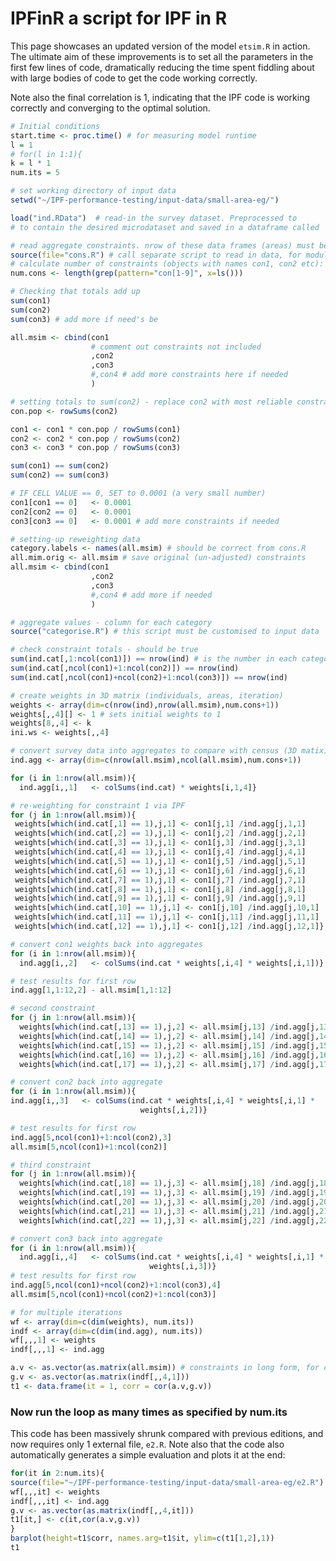 IPFinR a script for IPF in R
======
This page showcases an updated version of the model `etsim.R` in action.
The ultimate aim of these improvements is to set all the parameters in the first few lines of code, dramatically reducing the time spent fiddling about with large bodies of code to get the code working correctly.

Note also the final correlation is 1, indicating that the IPF code is working correctly and converging to the optimal solution.


```r
# Initial conditions
start.time <- proc.time() # for measuring model runtime
l = 1
# for(l in 1:1){
k = l * 1
num.its = 5

# set working directory of input data
setwd("~/IPF-performance-testing/input-data/small-area-eg/") 

load("ind.RData")  # read-in the survey dataset. Preprocessed to 
# to contain the desired microdataset and saved in a dataframe called 'ind'

# read aggregate constraints. nrow of these data frames (areas) must be equal 
source(file="cons.R") # call separate script to read in data, for modularity
# calculate number of constraints (objects with names con1, con2 etc):
num.cons <- length(grep(pattern="con[1-9]", x=ls())) 

# Checking that totals add up
sum(con1)
sum(con2)
sum(con3) # add more if need's be

all.msim <- cbind(con1 
                  # comment out constraints not included
                  ,con2
                  ,con3
                  #,con4 # add more constraints here if needed
                  )

# setting totals to sum(con2) - replace con2 with most reliable constraint
con.pop <- rowSums(con2) 

con1 <- con1 * con.pop / rowSums(con1)
con2 <- con2 * con.pop / rowSums(con2) 
con3 <- con3 * con.pop / rowSums(con3)

sum(con1) == sum(con2) 
sum(con2) == sum(con3)

# IF CELL VALUE == 0, SET to 0.0001 (a very small number)
con1[con1 == 0]   <- 0.0001 
con2[con2 == 0]   <- 0.0001 
con3[con3 == 0]   <- 0.0001 # add more constraints if needed

# setting-up reweighting data
category.labels <- names(all.msim) # should be correct from cons.R
all.mim.orig <- all.msim # save original (un-adjusted) constraints
all.msim <- cbind(con1 
                  ,con2
                  ,con3
                  #,con4 # add more if needed
                  )

# aggregate values - column for each category
source("categorise.R") # this script must be customised to input data

# check constraint totals - should be true
sum(ind.cat[,1:ncol(con1)]) == nrow(ind) # is the number in each category correct
sum(ind.cat[,ncol(con1)+1:ncol(con2)]) == nrow(ind) 
sum(ind.cat[,ncol(con1)+ncol(con2)+1:ncol(con3)]) == nrow(ind) 

# create weights in 3D matrix (individuals, areas, iteration)
weights <- array(dim=c(nrow(ind),nrow(all.msim),num.cons+1)) 
weights[,,4][] <- 1 # sets initial weights to 1
weights[8,,4] <- k
ini.ws <- weights[,,4]

# convert survey data into aggregates to compare with census (3D matix)
ind.agg <- array(dim=c(nrow(all.msim),ncol(all.msim),num.cons+1))

for (i in 1:nrow(all.msim)){
  ind.agg[i,,1]   <- colSums(ind.cat) * weights[i,1,4]}

# re-weighting for constraint 1 via IPF 
for (j in 1:nrow(all.msim)){
 weights[which(ind.cat[,1] == 1),j,1] <- con1[j,1] /ind.agg[j,1,1]
 weights[which(ind.cat[,2] == 1),j,1] <- con1[j,2] /ind.agg[j,2,1]
 weights[which(ind.cat[,3] == 1),j,1] <- con1[j,3] /ind.agg[j,3,1]
 weights[which(ind.cat[,4] == 1),j,1] <- con1[j,4] /ind.agg[j,4,1]
 weights[which(ind.cat[,5] == 1),j,1] <- con1[j,5] /ind.agg[j,5,1]
 weights[which(ind.cat[,6] == 1),j,1] <- con1[j,6] /ind.agg[j,6,1]
 weights[which(ind.cat[,7] == 1),j,1] <- con1[j,7] /ind.agg[j,7,1]
 weights[which(ind.cat[,8] == 1),j,1] <- con1[j,8] /ind.agg[j,8,1]
 weights[which(ind.cat[,9] == 1),j,1] <- con1[j,9] /ind.agg[j,9,1]
 weights[which(ind.cat[,10] == 1),j,1] <- con1[j,10] /ind.agg[j,10,1]
 weights[which(ind.cat[,11] == 1),j,1] <- con1[j,11] /ind.agg[j,11,1]
 weights[which(ind.cat[,12] == 1),j,1] <- con1[j,12] /ind.agg[j,12,1]}

# convert con1 weights back into aggregates
for (i in 1:nrow(all.msim)){
  ind.agg[i,,2]   <- colSums(ind.cat * weights[,i,4] * weights[,i,1])}

# test results for first row
ind.agg[1,1:12,2] - all.msim[1,1:12]

# second constraint
for (j in 1:nrow(all.msim)){
  weights[which(ind.cat[,13] == 1),j,2] <- all.msim[j,13] /ind.agg[j,13,2]
  weights[which(ind.cat[,14] == 1),j,2] <- all.msim[j,14] /ind.agg[j,14,2]
  weights[which(ind.cat[,15] == 1),j,2] <- all.msim[j,15] /ind.agg[j,15,2]
  weights[which(ind.cat[,16] == 1),j,2] <- all.msim[j,16] /ind.agg[j,16,2]
  weights[which(ind.cat[,17] == 1),j,2] <- all.msim[j,17] /ind.agg[j,17,2]}  

# convert con2 back into aggregate
for (i in 1:nrow(all.msim)){
ind.agg[i,,3]   <- colSums(ind.cat * weights[,i,4] * weights[,i,1] *
                             weights[,i,2])}

# test results for first row
ind.agg[5,ncol(con1)+1:ncol(con2),3] 
all.msim[5,ncol(con1)+1:ncol(con2)]

# third constraint
for (j in 1:nrow(all.msim)){
  weights[which(ind.cat[,18] == 1),j,3] <- all.msim[j,18] /ind.agg[j,18,3]
  weights[which(ind.cat[,19] == 1),j,3] <- all.msim[j,19] /ind.agg[j,19,3]
  weights[which(ind.cat[,20] == 1),j,3] <- all.msim[j,20] /ind.agg[j,20,3]
  weights[which(ind.cat[,21] == 1),j,3] <- all.msim[j,21] /ind.agg[j,21,3]
  weights[which(ind.cat[,22] == 1),j,3] <- all.msim[j,22] /ind.agg[j,22,3]}  

# convert con3 back into aggregate
for (i in 1:nrow(all.msim)){
  ind.agg[i,,4]   <- colSums(ind.cat * weights[,i,4] * weights[,i,1] * weights[,i,2] * 
                               weights[,i,3])}
# test results for first row
ind.agg[5,ncol(con1)+ncol(con2)+1:ncol(con3),4] 
all.msim[5,ncol(con1)+ncol(con2)+1:ncol(con3)]

# for multiple iterations
wf <- array(dim=c(dim(weights), num.its))
indf <- array(dim=c(dim(ind.agg), num.its))
wf[,,,1] <- weights 
indf[,,,1] <- ind.agg

a.v <- as.vector(as.matrix(all.msim)) # constraints in long form, for cor
g.v <- as.vector(as.matrix(indf[,,4,1]))
t1 <- data.frame(it = 1, corr = cor(a.v,g.v))
```

### Now run the loop as many times as specified by num.its
This code has been massively shrunk compared with previous editions, and now requires only 1 external file, `e2.R`. Note also that the code also automatically generates a simple evaluation and plots it at the end:

```r
for(it in 2:num.its){
source(file="~/IPF-performance-testing/input-data/small-area-eg/e2.R")
wf[,,,it] <- weights
indf[,,,it] <- ind.agg
g.v <- as.vector(as.matrix(indf[,,4,it]))
t1[it,] <- c(it,cor(a.v,g.v))
}
barplot(height=t1$corr, names.arg=t1$it, ylim=c(t1[1,2],1))
t1
```


